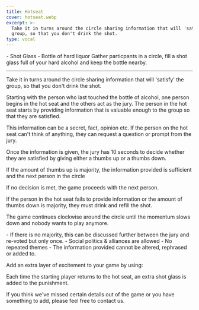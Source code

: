 ```yaml
---
title: Hotseat
cover: hotseat.webp
excerpt: >-
  Take it in turns around the circle sharing information that will 'satisfy' the
  group, so that you don't drink the shot.
type: vocal
---
```


<GameHero
  cover="/BeerGoggleGames/images/hotseat.webp"
  alt="Hotseat"
/>

<GameSection title="Equipment" icon="/BeerGoggleGames/images/liquor.webp">
-   Shot Glass
-   Bottle of hard liquor
</GameSection>

<GameSection title="Setup" icon="/BeerGoggleGames/images/settings.webp">
Gather particpants in a circle, fill a shot glass full of your hard alcohol and keep the bottle nearby.

* * *
</GameSection>

<GameSection title="Aim of the Game" icon="/BeerGoggleGames/images/target.webp">
<p>Take it in turns around the circle sharing information that will 'satisfy' the group, so that you don't drink the shot.</p>
</GameSection>

<GameSection title="How to Play" icon="/BeerGoggleGames/images/question.webp">
Starting with the person who last touched the bottle of alcohol, one person begins in the hot seat and the others act as the jury. The person in the hot seat starts by providing information that is valuable enough to the group so that they are satisfied.

This information can be a secret, fact, opinion etc. If the person on the hot seat can't think of anything, they can request a question or prompt from the jury.

Once the information is given, the jury has 10 seconds to decide whether they are satisfied by giving either a thumbs up or a thumbs down.

If the amount of thumbs up is majority, the information provided is sufficient and the next person in the circle

If no decision is met, the game proceeds with the next person.

If the person in the hot seat fails to provide information or the amount of thumbs down is majority, they must drink and refill the shot.

The game continues clockwise around the circle until the momentum slows down and nobody wants to play anymore.
</GameSection>

<GameSection title="Rules" icon="/BeerGoggleGames/images/rules.webp">
-   If there is no majority, this can be discussed further between the jury and re-voted but only once.
-   Social politics & alliances are allowed
-   No repeated themes
-   The information provided cannot be altered, rephrased or added to.
</GameSection>

<GameSection title="Special Edition" icon="/BeerGoggleGames/images/special.webp">
<p>Add an extra layer of excitement to your game by using:</p>
</GameSection>

<GameSection title="**Trouble**" icon="/BeerGoggleGames/images/question.webp">
<p>Each time the starting player returns to the hot seat, an extra shot glass is added to the punishment.</p>
</GameSection>

<ShareButtons title="Hotseat" />

<FeedbackCard>
<p>If you think we've missed certain details out of the game or you have something to add, please feel free to contact us.</p>
</FeedbackCard>
